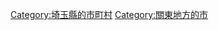 {{Commonscat|Kitamoto, Saitama}}
{{Catmore}}

{{DEFAULTSORT:Kitamoto-shi}}
[[Category:埼玉縣的市町村|Category:埼玉縣的市町村]]
[[Category:關東地方的市|Category:關東地方的市]]